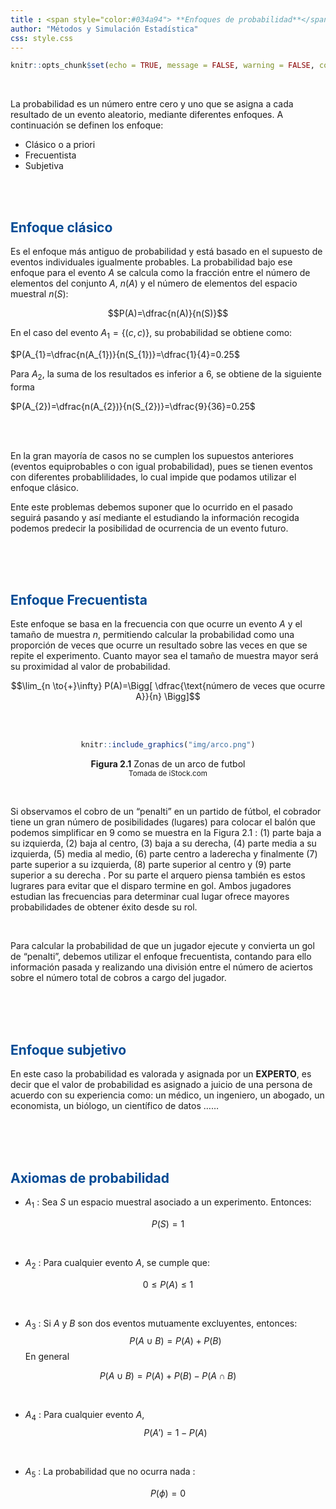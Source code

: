 ```yaml
---
title : <span style="color:#034a94"> **Enfoques de probabilidad**</span>
author: "Métodos y Simulación Estadística"
css: style.css
---
```


```r
knitr::opts_chunk$set(echo = TRUE, message = FALSE, warning = FALSE, comment = NA)
```

<br/>

La probabilidad es un número entre cero y uno que se asigna a cada resultado de un evento aleatorio, mediante diferentes enfoques.  A continuación se definen los enfoque:

* Clásico o a priori
* Frecuentista
* Subjetiva

<br/><br/>

<div class="content-box-blue">

## <span style="color:#034a94">**Enfoque clásico**</span>  

Es el enfoque más antiguo de probabilidad y está basado en el supuesto de eventos individuales igualmente probables. La probabilidad bajo ese enfoque para el evento $A$ se calcula como la fracción entre el número de elementos del conjunto $A$, $n(A)$ y el número de elementos del espacio muestral $n(S)$: 

$$P(A)=\dfrac{n(A)}{n(S)}$$

</div>

En el caso del evento $A_{1}=\{(c,c)\}$, su probabilidad se obtiene como: 

$P(A_{1}=\dfrac{n(A_{1})}{n(S_{1})}=\dfrac{1}{4}=0.25$ 

Para $A_{2}$, la suma de los resultados es inferior a 6, se obtiene de la siguiente forma

$P(A_{2})=\dfrac{n(A_{2})}{n(S_{2})}=\dfrac{9}{36}=0.25$

<br/><br/> 


En la gran mayoría de casos no se cumplen los supuestos anteriores (eventos equiprobables o con igual probabilidad), pues se tienen eventos con diferentes probablilidades, lo cual impide que podamos utilizar el enfoque clásico. 

Ente este problemas debemos suponer que lo ocurrido en el pasado seguirá pasando y así mediante el  estudiando la información recogida podemos predecir la posibilidad de ocurrencia de un evento futuro.

<br/><br/><br/>

<div class="content-box-blue">

## <span style="color:#034a94">**Enfoque Frecuentista**</span>

Este enfoque se basa en la frecuencia con que ocurre un evento $A$ y el tamaño de muestra $n$, permitiendo calcular la probabilidad como una proporción de veces que ocurre un resultado sobre las veces en que se repite el experimento.  Cuanto mayor sea el tamaño de muestra mayor será su proximidad al valor de  probabilidad.


$$\lim_{n \to{+}\infty} P(A)=\Bigg[ \dfrac{\text{número de veces que ocurre A}}{n} \Bigg]$$

</div>

<br/><br/>

<center>
```r
knitr::include_graphics("img/arco.png")
```
**Figura 2.1** Zonas de un arco de futbol 
<br/>
<sub>
Tomada de iStock.com
</sub>
</center>

<br/>

Si observamos el cobro de un "penalti" en un partido de fútbol, el cobrador tiene un gran número de posibilidades (lugares) para colocar el balón que podemos simplificar en 9 como se muestra en la Figura 2.1 : (1) parte baja a su izquierda, (2) baja al centro, (3) baja a su derecha, (4) parte media a su izquierda, (5) media al medio, (6)  parte centro a laderecha  y finalmente (7) parte superior a su izquierda, (8) parte superior al centro y (9) parte superior a su derecha . Por su parte el arquero piensa también es estos lugrares para evitar que el disparo termine en gol. Ambos jugadores estudian las frecuencias para determinar cual lugar ofrece mayores probabilidades de obtener éxito desde su rol.

<br/>

Para calcular la probabilidad de que un jugador ejecute y convierta un gol de "penalti", debemos utilizar el enfoque frecuentista, contando para ello información pasada y realizando una división entre el número de aciertos sobre el número total de cobros a cargo del jugador.


<br/><br/><br/>

<div class="content-box-blue">

## <span style="color:#034a94">**Enfoque subjetivo**</span> 

En este caso la probabilidad es valorada y asignada por un **EXPERTO**, es decir que el valor de probabilidad es asignado a juicio de una persona de acuerdo con su experiencia  como:  un médico, un ingeniero, un abogado, un economista, un biólogo, un científico de datos ......

</div>

<br/><br/><br/>

## <span style="color:#034a94">**Axiomas de  probabilidad**</span>

<div class="content-box-blue">

+ $A_{1}$ : Sea $S$ un espacio muestral  asociado a un experimento. Entonces:

$$P(S)=1$$ 

<br/>

+ $A_{2}$ : Para cualquier evento $A$, se cumple que:

$$0 \leq P(A) \leq 1$$ 

<br/>

+ $A_{3}$ : Si $A$ y $B$ son dos eventos mutuamente excluyentes, entonces: 
$$P(A \cup B) = P(A) + P(B)$$ 
En general 

$$P(A \cup B) = P(A)+ P(B) - P(A \cap B)$$ 

<br/>

+ $A_{4}$ : Para cualquier evento $A$, $$P(A')=1-P(A)$$

<br/>

+ $A_{5}$ : La probabilidad que no ocurra nada : 

$$P(\phi) = 0$$   

</div>

<br/><br/><br/>
